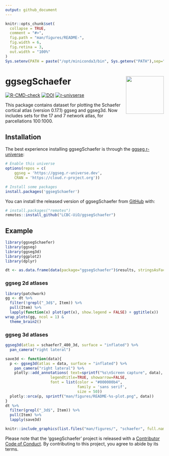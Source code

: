 ```yaml
---
output: github_document
---
```


<!-- README.md is generated from README.Rmd. Please edit that file -->

```r
knitr::opts_chunk$set(
  collapse = TRUE,
  comment = "#>",
  fig.path = "man/figures/README-",
  fig.width = 6,
  fig.retina = 3,
  out.width = "100%"
)
Sys.setenv(PATH = paste("/opt/miniconda3/bin", Sys.getenv("PATH"),sep=":"))
```

# ggsegSchaefer <img src="man/figures/logo.png" align="right" alt="" width="120" />  

<!-- badges: start -->
[![R-CMD-check](https://github.com/ggseg/ggsegSchaefer/workflows/R-CMD-check/badge.svg)](https://github.com/ggseg/ggsegSchaefer/actions)
[![DOI](https://zenodo.org/badge/250276444.svg)](https://zenodo.org/badge/latestdoi/250276444)
[![r-univserse](https://ggseg.r-universe.dev/badges/ggsegSchaefer)](https://ggseg.github.io/ggsegSchaefer/)
<!-- badges: end -->

This package contains dataset for plotting the Schaefer cortical atlas (version 0.17.1) ggseg and ggseg3d. Now includes sets for the 17 and 7 network atlas, for parcellations 100:1000. 

## Installation

The best experience installing ggsegSchaefer is through the [ggseg r-universe](https://ggseg.r-universe.dev/ui#builds):

```r
# Enable this universe
options(repos = c(
    ggseg = 'https://ggseg.r-universe.dev',
    CRAN = 'https://cloud.r-project.org'))

# Install some packages
install.packages('ggsegSchaefer')
```


You can install the released version of ggsegSchaefer from [GitHub](https://github.com/) with:

``` r
# install.packages("remotes")
remotes::install_github("LCBC-UiO/ggsegSchaefer")
```

## Example

```r
library(ggsegSchaefer)
library(ggseg)
library(ggseg3d)
library(ggplot2)
library(dplyr)
```

```r
dt <- as.data.frame(data(package="ggsegSchaefer")$results, stringsAsFactors = FALSE)
```

### ggseg 2d atlases

```r
library(patchwork)
gg <- dt %>% 
  filter(!grepl("_3d$", Item)) %>% 
  pull(Item) %>% 
  lapply(function(x) plot(get(x), show.legend = FALSE) + ggtitle(x))
wrap_plots(gg, ncol = 1) &
  theme_brain2()
```

### ggseg 3d atlases

```r
ggseg3d(atlas = schaefer7_400_3d, surface = "inflated") %>% 
  pan_camera("right lateral")
```

```r
save3d <- function(data){
  p <- ggseg3d(atlas = data, surface = "inflated") %>%
    pan_camera("right lateral") %>%
    plotly::add_annotations( text=sprintf("%s\nScreen capture", data),
                    legendtitle=TRUE, showarrow=FALSE,
                    font = list(color = "#000000b4",
                                family = 'sans serif',
                                size = 50))
  plotly::orca(p, sprintf("man/figures/README-%s-plot.png", data))
}
dt %>% 
  filter(grepl("_3d$", Item)) %>% 
  pull(Item) %>% 
  lapply(save3d)
```

```r
knitr::include_graphics(list.files("man/figures/", "schaefer", full.names = TRUE))
```

Please note that the 'ggsegSchaefer' project is released with a
[Contributor Code of Conduct](CODE_OF_CONDUCT.md).
By contributing to this project, you agree to abide by its terms.
